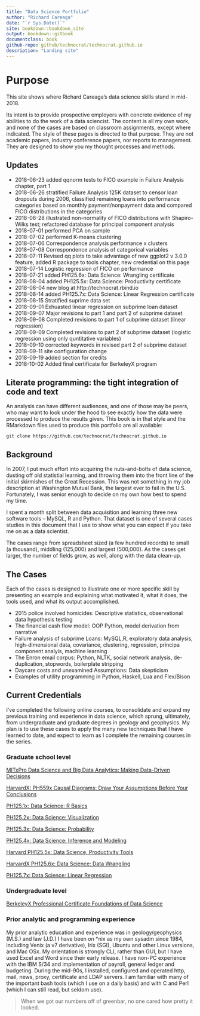```yaml
--- 
title: "Data Science Portfolio"
author: "Richard Careaga"
date: "`r Sys.Date()`"
site: bookdown::bookdown_site
output: bookdown::gitbook
documentclass: book
github-repo: github/technocrat/technocrat.github.io
description: "Landing site"
---
```

# Purpose  {#preface}

This site shows where Richard Careaga's data science skills stand in mid-2018. 

Its intent is to provide prospective employers with concrete evidence of my abilities to do the work of a data sciencist. The content is all my own work, and none of the cases are based on classroom assignments, except where indicated. The style of these pages is directed to that purpose. They are not academic papers, industry conference papers, nor reports to management. They are designed to show you my thought processes and methods.

## Updates

* 2018-06-23 added qqnorm tests to FICO example in Failure Analysis chapter, part 1
* 2018-06-26 stratified Failure Analysis 125K dataset to censor loan dropouts during 2006, classified remaining loans into performance categories based on monthly payment/nonpayment data and compared FICO distributions in the categories
* 2018-06-28 illustrated non-normality of FICO distributions with Shapiro-Wilks test; refactored database for principal component analysis
* 2018-07-01 performed PCA on sample
* 2018-07-02 performed K-means clustering
* 2018-07-06 Correspondence analysis performance x clusters
* 2018-07-08 Correspondence analysis of categorical variables
* 2018-07-11 Revised qq plots to take advantage of new ggplot2 v 3.0.0 
  feature, added R package to tools chapter, new credential on this page
* 2018-07-14 Logistic regression of FICO on performance
* 2018-07-21 added PH125.6x: Data Science: Wrangling certificate
* 2018-08-04 added PH125.5x: Data Science: Productivity certificate
* 2018-08-04 new blog at http://technocrat.rbind.io
* 2018-08-14 added PH125.7x: Data Science: Linear Regression certificate
* 2018-08-15 Stratified suprime data set
* 2018-09-01 Exhuasted linear regression on subprime loan dataset
* 2018-09-07 Major revisions to part 1 and part 2 of subprime dataset
* 2018-09-08 Completed revisions to part 1 of subprime dataset (linear regression)
* 2018-09-09 Completed revisions to part 2 of subprime dataset (logistic regression using only quntitative variables)
* 2018-09-10 corrected keywords in revised part 2 of subprime dataset
* 2018-09-11 site configuration change
* 2018-09-19 added section for credits
* 2018-10-02 Added final certificate for BerkeleyX program

## Literate programming: the tight integration of code and text

An analysis can have different audiences, and one of those may be peers, who may want to look under the hood to see exactly how the data were processed to produce the results given. This book is in that style and the RMarkdown files used to produce this portfolio are all available: 

    git clone https://github.com/technocrat/technocrat.github.io

## Background

In 2007, I put much effort into acquiring the nuts-and-bolts of data science, dusting off old statistial learning, and throwing them into the front line of the initial skirmishes of the Great Recession. This was not something in my job description at Washington Mutual Bank, the largest ever to fail in the U.S. Fortunately, I was senior enough to decide on my own how best to spend my time. 

I spent a month split between data acquisition and learning three new software tools -- MySQL, R and Python. That dataset is one of several cases studies in this document that I use to show what you can expect if you take me on as a data scientist.

The cases range from spreadsheet sized (a few hundred records) to small (a thousand), middling (125,000) and largest (500,000). As the cases get larger, the number of fields grow, as well, along with the data clean-up.

## The Cases

Each of the cases is designed to illustrate one or more specific skill by presenting an example and explaining what motivated it, what it does, the tools used, and what its output accomplished.

* 2015 police involved homicides: Descriptive statistics, observational data hypothesis testing
* The financial cash flow model: OOP Python, model derivation from narrative
* Failure analysis of subprime Loans: MySQL,R, exploratory data analysis, high-dimensional data, covariance, clustering, regression, principa component analyis, machine learning
* The Enron email corpus: Python, NLTK, social network analysis, de-duplication, stopwords, boilerplate stripping
* Daycare costs and unexamined Assumptions: Data skepticism
* Examples of utility programming in Python, Haskell, Lua and Flex/Bison

## Current Credentials

I've completed the following online courses, to consolidate and expand my previous training and experience in data science, which sprung, ultimately, from undergraduate and graduate degrees in geology and geophysics. My plan is to use these cases to apply the many new techniques that I have learned to date, and expect to learn as I complete the remaining courses in the series.

### Graduate school level

[MITxPro Data Science and Big Data Analytics: Making Data-Driven Decisions](https://mitxpro.mit.edu/certificates/33bd4f594691496d80096527f70cb1e0)

[HarvardX: PH559x Causal Diagrams: Draw Your Assumptions Before Your Conclusions](https://courses.edx.org/certificates/95c739300bd04af6ad1edf8ef8de0a75)

[PH125.1x: Data Science: R Basics](https://courses.edx.org/certificates/7bc00c8dcd3648529116e40236c21bf5)

[PH125.2x: Data Science: Visualization](https://courses.edx.org/certificates/f007769d489143d99000f4a1191cc735)

[PH125.3x: Data Science: Probability](https://courses.edx.org/certificates/b937c23b84184d82892a02e6ff09c63a)

[PH125.4x: Data Science: Inference and Modeling](https://courses.edx.org/certificates/d3253166fb40436597b0dcae0b97e3c4)

[Harvard PH125.5x: Data Science, Productivity Tools](https://courses.edx.org/certificates/09ed2d671d0a43f5bd971f3ee2790b73)

[HarvardX PH125.6x: Data Science: Data Wrangling](https://courses.edx.org/certificates/71941bd7789645018f46c182d544ae9f)

[PH125.7x: Data Science: Linear Regression](https://courses.edx.org/certificates/71941bd7789645018f46c182d544ae9f)
 
### Undergraduate level

[BerkeleyX Professional Certificate Foundations of Data Science](https://credentials.edx.org/records/programs/shared/dffcc007adf14f019a516cc3147d07a2/)
 
### Prior analytic and programming experience

My prior analytic education and experience was in geology/geophysics (M.S.) and law (J.D.) I have been on *nix as my own sysadm since 1984, including Venix (a v7 derivative), Irix (SGI), Ubuntu and other Linux versions, and Mac OSx. My orientation is strongly CLI, rather than GUI, but I have used Excel and Word since their early release. I have non-PC experience with the IBM S/34 and implementation of payroll, general ledger and budgeting. During the mid-90s, I installed, configured and operated http, mail, news, proxy, certificate and LDAP servers. I am familiar with many of the important bash tools (which I use on a daily basis) and with C and Perl (which I can still read, but seldom use).

> When we got our numbers off of greenbar, no one cared how pretty it looked. 


